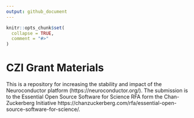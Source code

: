 ```yaml
---
output: github_document
---
```


<!-- README.md is generated from README.Rmd. Please edit that file -->

```r
knitr::opts_chunk$set(
  collapse = TRUE,
  comment = "#>"
)
```
# CZI Grant Materials

This is a repository for increasing the stability and impact of the Neuroconductor platform (https://neuroconductor.org/).  The submission is to the Essential Open Source Software for Science RFA form the Chan-Zuckerberg Initiative https://chanzuckerberg.com/rfa/essential-open-source-software-for-science/.  


